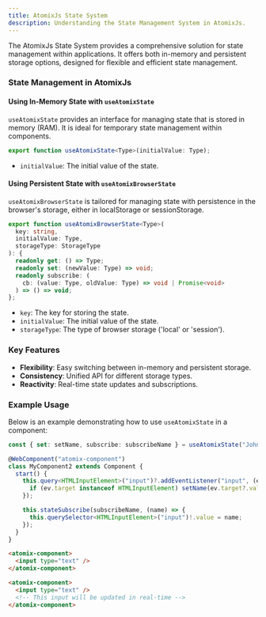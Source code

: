 ```yaml
---
title: AtomixJs State System
description: Understanding the State Management System in AtomixJs.
---
```


The AtomixJs State System provides a comprehensive solution for state management within applications. It offers both in-memory and persistent storage options, designed for flexible and efficient state management.

### State Management in AtomixJs

#### Using In-Memory State with `useAtomixState`

`useAtomixState` provides an interface for managing state that is stored in memory (RAM). It is ideal for temporary state management within components.

```typescript
export function useAtomixState<Type>(initialValue: Type);
```

- `initialValue`: The initial value of the state.

#### Using Persistent State with `useAtomixBrowserState`

`useAtomixBrowserState` is tailored for managing state with persistence in the browser's storage, either in localStorage or sessionStorage.

```typescript
export function useAtomixBrowserState<Type>(
  key: string,
  initialValue: Type,
  storageType: StorageType
): {
  readonly get: () => Type;
  readonly set: (newValue: Type) => void;
  readonly subscribe: (
    cb: (value: Type, oldValue: Type) => void | Promise<void>
  ) => () => void;
};
```

- `key`: The key for storing the state.
- `initialValue`: The initial value of the state.
- `storageType`: The type of browser storage ('local' or 'session').

### Key Features

- **Flexibility**: Easy switching between in-memory and persistent storage.
- **Consistency**: Unified API for different storage types.
- **Reactivity**: Real-time state updates and subscriptions.

### Example Usage

Below is an example demonstrating how to use `useAtomixState` in a component:

```typescript
const { set: setName, subscribe: subscribeName } = useAtomixState("John");

@WebComponent("atomix-component")
class MyComponent2 extends Component {
  start() {
    this.query<HTMLInputElement>("input")?.addEventListener("input", (ev) => {
      if (ev.target instanceof HTMLInputElement) setName(ev.target?.value);
    });

    this.stateSubscribe(subscribeName, (name) => {
      this.querySelector<HTMLInputElement>("input")!.value = name;
    });
  }
}
```

```html
<atomix-component>
  <input type="text" />
</atomix-component>

<atomix-component>
  <input type="text" />
  <!-- This input will be updated in real-time -->
</atomix-component>
```
